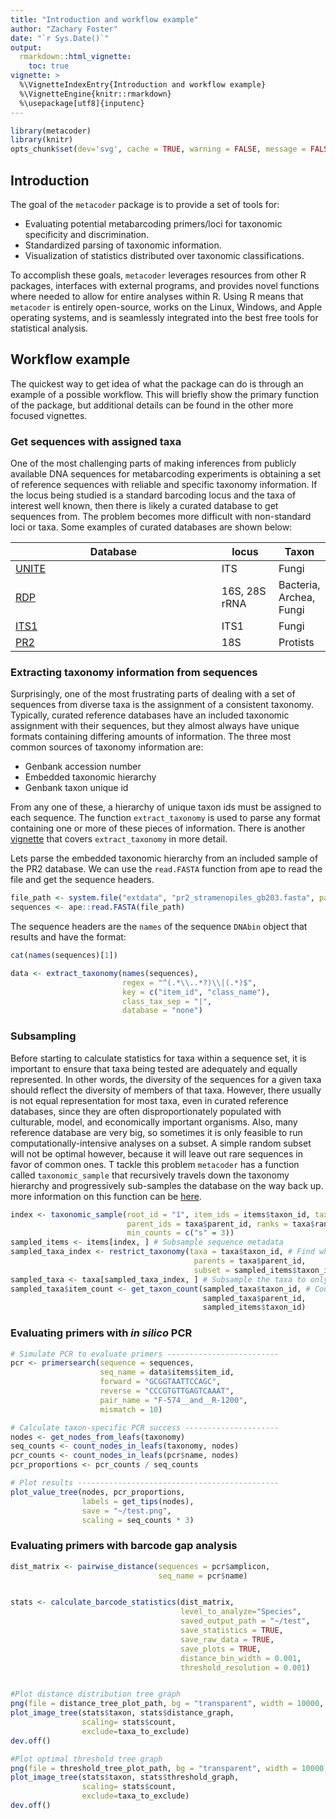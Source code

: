 ```yaml
---
title: "Introduction and workflow example"
author: "Zachary Foster"
date: "`r Sys.Date()`"
output:
  rmarkdown::html_vignette:
    toc: true
vignette: >
  %\VignetteIndexEntry{Introduction and workflow example}
  %\VignetteEngine{knitr::rmarkdown}
  %\usepackage[utf8]{inputenc}
---
```


```r
library(metacoder)
library(knitr)
opts_chunk$set(dev='svg', cache = TRUE, warning = FALSE, message = FALSE, fig.show='hold')
```



## Introduction

The goal of the `metacoder` package is to provide a set of tools for:

* Evaluating potential metabarcoding primers/loci for taxonomic specificity and discrimination.
* Standardized parsing of taxonomic information.
* Visualization of statistics distributed over taxonomic classifications.

To accomplish these goals, `metacoder` leverages resources from other R packages, interfaces with external programs, and provides novel functions where needed to allow for entire analyses within R.
Using R means that `metacoder` is entirely open-source,  works on the Linux, Windows, and Apple operating systems, and is seamlessly integrated into the best free tools for statistical analysis. 

## Workflow example

The quickest way to get idea of what the package can do is through an example of a possible workflow. 
This will briefly show the primary function of the package, but additional details can be found in the other more focused vignettes. 

### Get sequences with assigned taxa

One of the most challenging parts of making inferences from publicly available DNA sequences for metabarcoding experiments is obtaining a set of reference sequences with reliable and specific taxonomy information. 
If the locus being studied is a standard barcoding locus and the taxa of interest well known, then there is likely a curated database to get sequences from. 
The problem becomes more difficult with non-standard loci or taxa. 
Some examples of curated databases are shown below:


Database                                        | locus         | Taxon
----------------------------------------------- | ------------- | ------------
[UNITE](https://unite.ut.ee)                    | ITS           | Fungi  
[RDP](http://rdp.cme.msu.edu/index.jsp)         | 16S, 28S rRNA | Bacteria, Archea, Fungi
[ITS1](http://itsonedb.ba.itb.cnr.it:8080/ITS1) | ITS1          | Fungi
[PR2](http://ssu-rrna.org/pr2)                  | 18S           | Protists



### Extracting taxonomy information from sequences

Surprisingly, one of the most frustrating parts of dealing with a set of sequences from diverse taxa is the assignment of a consistent taxonomy. 
Typically, curated reference databases have an included taxonomic assignment with their sequences, but they almost always have unique formats containing differing amounts of information.
The three most common sources of taxonomy information are:

* Genbank accession number
* Embedded taxonomic hierarchy
* Genbank taxon unique id

From any one of these, a hierarchy of unique taxon ids must be assigned to each sequence.
The function `extract_taxonomy` is used to parse any format containing one or more of these pieces of information.
There is another [vignette](extracting_taxonomy_information_from_sequence_headers.html) that covers `extract_taxonomy` in more detail. 

Lets parse the embedded taxonomic hierarchy from an included sample of the PR2 database. 
We can use the `read.FASTA` function from ape to read the file and get the sequence headers. 

```r
file_path <- system.file("extdata", "pr2_stramenopiles_gb203.fasta", package = "metacoder")
sequences <- ape::read.FASTA(file_path)
```

The sequence headers are the `names` of the sequence `DNAbin` object that results and have the format:

```r
cat(names(sequences)[1])
```


```r
data <- extract_taxonomy(names(sequences),
                         regex = "^(.*\\..*?)\\|(.*)$",
                         key = c("item_id", "class_name"),
                         class_tax_sep = "|",
                         database = "none")
```


### Subsampling

Before starting to calculate statistics for taxa within a sequence set, it is important to ensure that taxa being tested are adequately and equally represented. 
In other words, the diversity of the sequences for a given taxa should reflect the diversity of members of that taxa. 
However, there usually is not equal representation for most taxa, even in curated reference databases, since they are often disproportionately populated with culturable, model, and economically important organisms. 
Also, many reference database are very big, so sometimes it is only feasible to run computationally-intensive analyses on a subset. 
A simple random subset will not be optimal however, because it will leave out rare sequences in favor of common ones. 
T tackle this problem `metacoder` has a function called `taxonomic_sample` that recursively travels down the taxonomy hierarchy and progressively sub-samples the database on the way back up. more information on this function can be [here](creating_a_taxonomically_balanced_reference_sequence_set.html).

```r
index <- taxonomic_sample(root_id = "1", item_ids = items$taxon_id, taxon_ids = taxa$taxon_id,
                          parent_ids = taxa$parent_id, ranks = taxa$rank, max_counts = c("o" = 20, "s" = 5),
                          min_counts = c("s" = 3))
sampled_items <- items[index, ] # Subsample sequence metadata
sampled_taxa_index <- restrict_taxonomy(taxa = taxa$taxon_id, # Find which taxa are still used in the subset
                                         parents = taxa$parent_id,
                                         subset = sampled_items$taxon_id)
sampled_taxa <- taxa[sampled_taxa_index, ] # Subsample the taxa to only those in the subset of items 
sampled_taxa$item_count <- get_taxon_count(sampled_taxa$taxon_id, # Count how many items are in each taxon
                                           sampled_taxa$parent_id,
                                           sampled_items$taxon_id)
```


### Evaluating primers with *in silico* PCR


```r
# Simulate PCR to evaluate primers -------------------------
pcr <- primersearch(sequence = sequences,
                    seq_name = data$items$item_id,
                    forward = "GCGGTAATTCCAGC",
                    reverse = "CCCGTGTTGAGTCAAAT",
                    pair_name = "F-574__and__R-1200",
                    mismatch = 10)

# Calculate taxon-specific PCR success ---------------------
nodes <- get_nodes_from_leafs(taxonomy)
seq_counts <- count_nodes_in_leafs(taxonomy, nodes)
pcr_counts <- count_nodes_in_leafs(pcr$name, nodes)
pcr_proportions <- pcr_counts / seq_counts

# Plot results ---------------------------------------------
plot_value_tree(nodes, pcr_proportions,
                labels = get_tips(nodes),
                save = "~/test.png", 
                scaling = seq_counts * 3)

```


### Evaluating primers with barcode gap analysis


```r
dist_matrix <- pairwise_distance(sequences = pcr$amplicon,
                                 seq_name = pcr$name)


stats <- calculate_barcode_statistics(dist_matrix,
                                      level_to_analyze="Species",
                                      saved_output_path = "~/test",
                                      save_statistics = TRUE,
                                      save_raw_data = TRUE,
                                      save_plots = TRUE,
                                      distance_bin_width = 0.001,
                                      threshold_resolution = 0.001)


#Plot distance distribution tree graph
png(file = distance_tree_plot_path, bg = "transparent", width = 10000, height = 10000)
plot_image_tree(stats$taxon, stats$distance_graph,
                scaling= stats$count, 
                exclude=taxa_to_exclude)
dev.off()

#Plot optimal threshold tree graph
png(file = threshold_tree_plot_path, bg = "transparent", width = 10000, height = 10000)
plot_image_tree(stats$taxon, stats$threshold_graph,
                scaling= stats$count, 
                exclude=taxa_to_exclude)
dev.off()
```



